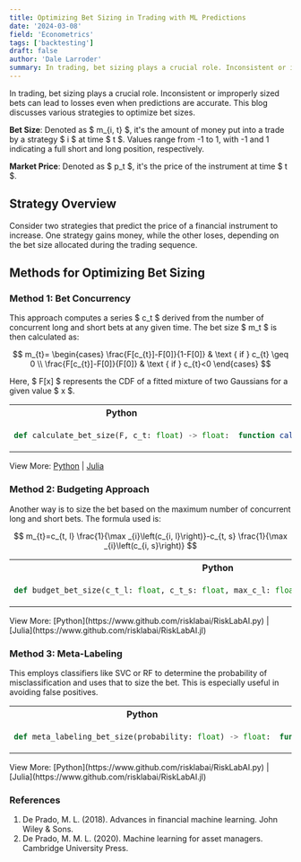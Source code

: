 ```yaml
---
title: Optimizing Bet Sizing in Trading with ML Predictions
date: '2024-03-08'
field: 'Econometrics'
tags: ['backtesting']
draft: false
author: 'Dale Larroder'
summary: In trading, bet sizing plays a crucial role. Inconsistent or improperly sized bets can lead to losses even when predictions are accurate. This blog discusses various strategies to optimize bet sizes.
---
```


<TOCInline toc={props.toc} asDisclosure />

<div style={{ marginBottom: '2rem' }} />

In trading, bet sizing plays a crucial role. Inconsistent or improperly sized bets can lead to losses even when predictions are accurate. This blog discusses various strategies to optimize bet sizes.

**Bet Size**: Denoted as $ m\_{i, t} $, it's the amount of money put into a trade by a strategy $ i $ at time $ t $. Values range from -1 to 1, with -1 and 1 indicating a full short and long position, respectively.

**Market Price**: Denoted as $ p_t $, it's the price of the instrument at time $ t $.

## Strategy Overview

Consider two strategies that predict the price of a financial instrument to increase. One strategy gains money, while the other loses, depending on the bet size allocated during the trading sequence.

## Methods for Optimizing Bet Sizing

### Method 1: Bet Concurrency

This approach computes a series $ c_t $ derived from the number of concurrent long and short bets at any given time. The bet size $ m_t $ is then calculated as:

$$
m_{t}=
\begin{cases}
\frac{F[c_{t}]-F[0]}{1-F[0]} & \text { if } c_{t} \geq 0 \\
\frac{F[c_{t}]-F[0]}{F[0]} & \text { if } c_{t}<0
\end{cases}
$$

Here, $ F[x] $ represents the CDF of a fitted mixture of two Gaussians for a given value $ x $.

<div style={{display: 'flex', justifyContent: 'center'}}>
  <table style={{tableLayout: 'fixed', width: '90%'}}>
  <tr>
    <th style={{width: '50%', textAlign: 'center'}}>Python</th>
    <th style={{width: '50%', textAlign: 'center'}}>Julia</th>
  </tr>

  <tr>
  <td style={{border: '1px solid transparent'}}>

```python
def calculate_bet_size(F, c_t: float) -> float:
```

  </td>
  <td style={{border: '1px solid transparent'}}>

```julia
function calculate_bet_size(F, c_t::Float64)::Float64
```

  </td>
  </tr>
  </table>
</div>

View More: [Python](https://www.github.com/risklabai/RiskLabAI.py) | [Julia](https://www.github.com/risklabai/RiskLabAI.jl)

### Method 2: Budgeting Approach

Another way is to size the bet based on the maximum number of concurrent long and short bets. The formula used is:

$$
m_{t}=c_{t, l} \frac{1}{\max _{i}\left(c_{i, l}\right)}-c_{t, s} \frac{1}{\max _{i}\left(c_{i, s}\right)}
$$

<div style={{display: 'flex', justifyContent: 'center'}}>
  <table style={{tableLayout: 'fixed', width: '90%'}}>
  <tr>
    <th style={{width: '50%', textAlign: 'center'}}>Python</th>
    <th style={{width: '50%', textAlign: 'center'}}>Julia</th>
  </tr>

  <tr>
  <td style={{border: '1px solid transparent'}}>

```python
def budget_bet_size(c_t_l: float, c_t_s: float, max_c_l: float, max_c_s: float) -> float:
```

  </td>
  <td style={{border: '1px solid transparent'}}>

```julia
function budget_bet_size(c_t_l::Float64, c_t_s::Float64, max_c_l::Float64, max_c_s::Float64)::Float64
```

  </td>
  </tr>
  </table>
</div>
View More: [Python](https://www.github.com/risklabai/RiskLabAI.py) | [Julia](https://www.github.com/risklabai/RiskLabAI.jl)

### Method 3: Meta-Labeling

This employs classifiers like SVC or RF to determine the probability of misclassification and uses that to size the bet. This is especially useful in avoiding false positives.

<div style={{display: 'flex', justifyContent: 'center'}}>
  <table style={{tableLayout: 'fixed', width: '90%'}}>
  <tr>
    <th style={{width: '50%', textAlign: 'center'}}>Python</th>
    <th style={{width: '50%', textAlign: 'center'}}>Julia</th>
  </tr>

  <tr>
  <td style={{border: '1px solid transparent'}}>

```python
def meta_labeling_bet_size(probability: float) -> float:
```

  </td>
  <td style={{border: '1px solid transparent'}}>

```julia
function meta_labeling_bet_size(probability::Float64)::Float64
```

  </td>
  </tr>
  </table>
</div>
View More: [Python](https://www.github.com/risklabai/RiskLabAI.py) | [Julia](https://www.github.com/risklabai/RiskLabAI.jl)

### References

1. De Prado, M. L. (2018). Advances in financial machine learning. John Wiley & Sons.
2. De Prado, M. M. L. (2020). Machine learning for asset managers. Cambridge University Press.
